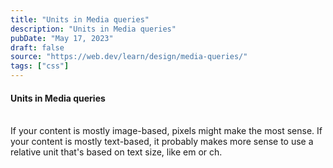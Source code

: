 ```yaml
---
title: "Units in Media queries"
description: "Units in Media queries"
pubDate: "May 17, 2023"
draft: false
source: "https://web.dev/learn/design/media-queries/"
tags: ["css"]
---
```

#### Units in Media queries

<br/>
If your content is mostly image-based, pixels might make the most sense. If your content is mostly text-based, it probably makes more sense to use a relative unit that's based on text size, like em or ch.
